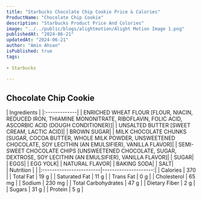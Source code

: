 ```yaml
---
title: "Starbucks Chocolate Chip Cookie Price & Calories"
ProductName: "Chocolate Chip Cookie" 
description: "Starbucks Product Price And Colories"
image: "../../public/blogs/alightmotion/Alight Motion Image 1.png"
publishedAt: "2024-06-21"
updatedAt: "2024-06-21"
author: "Amin Ahsan"
isPublished: true
tags:
 
- Starbucks
      
---
```


 
## Chocolate Chip Cookie 
  
<div className="tables-container">
  <div className="table-wrapper">
    | Ingredients  |  
    |:-------------|
    | ENRICHED WHEAT FLOUR [FLOUR, NIACIN, REDUCED IRON, THIAMINE MONONITRATE, RIBOFLAVIN, FOLIC ACID, ASCORBIC ACID (DOUGH CONDITIONER)]|
    | UNSALTED BUTTER [SWEET CREAM, LACTIC ACID]|
    | BROWN SUGAR|
    | MILK CHOCOLATE CHUNKS [SUGAR, COCOA BUTTER, WHOLE MILK POWDER, UNSWEETENED CHOCOLATE, SOY LECITHIN (AN EMULSIFIER), VANILLA FLAVOR]|
    | SEMI-SWEET CHOCOLATE CHIPS [UNSWEETENED CHOCOLATE, SUGAR, DEXTROSE, SOY LECITHIN (AN EMULSIFIER), VANILLA FLAVOR]|
    | SUGAR|
    | EGGS|
    | EGG YOLK|
    | NATURAL FLAVOR|
    | BAKING SODA|
    | SALT|
    </div>
  <div className="table-wrapper">
    | Nutrition               |                      |  
    |:------------------------|---------------------:|
    | Calories                | 370                  |
    | Total Fat               | 19 g                 |
    | Saturated Fat           | 11 g                 |
    | Trans Fat               | 0 g                  |
    | Cholesterol             | 65 mg                |
    | Sodium                  | 230 mg               |
    | Total Carbohydrates     | 47 g                 |
    | Dietary Fiber           | 2 g                  |
    | Sugars                  | 31 g                 |
    | Protein                 | 5 g                  |
  </div>
</div>
<style jsx>{`
  .tables-container {
    display: flex;
    flex-direction: row;
    gap: 30px;
  }
  .table-wrapper {
    width: 500px; /* Adjust as needed */
  }
  @media (max-width: 768px) {
    .tables-container {
      flex-direction: column;
      gap: 0px; /* Adjust as needed */
    }
    .table-wrapper {
      width: 100%; /* Adjust as needed */
    }
  }
`}</style>

